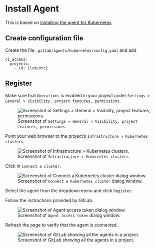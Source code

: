 # Install Agent

::: {.callout-note}

This is based on [Installing the agent for Kubernetes](https://docs.gitlab.com/ee/user/clusters/agent/install/index.html).

:::

## Create configuration file

Create the file `.gitlab/agents/kubernetes/config.yaml` and add

```
ci_access:
  projects:
    - id: ilcm/orc2
```

## Register

::: {.callout-important}

Make sure that `Operations` is enabled in your project under `Settings > General > Visibility, project features, permissions`.

![Screenshot of `Settings > General > Visibility, project features, permissions`.](img/gitlab-project-settings.png)

:::

Point your web browser to the project's `Infrastructure > Kubernetes clusters`.

![Screenshot of `Infrastructure > Kubernetes clusters`.](img/gitlab-infrastructure-k8s.png)

Click in `Connect a cluster`.

![Screenshot of `Connect a Kubernetes cluster` dialog window.](img/gitlab-connect-a-k8s-cluster.png)

Select the agent from the dropdown menu and click `Register`.

Follow the instructions provided by GitLab.

![Screenshot of `Agent access token` dialog window.](docs/img/gitlab-agent-access-token.png)

Refresh the page to verify that the agent is connected.

![Screenshot of GitLab showing all the agents in a project.](gitlab-new-agent.png)

